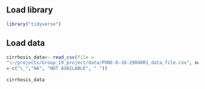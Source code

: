 ## Load library
```r
library("tidyverse")
```

## Load data
```r
cirrhosis_data<- read_csv(file =
"\~/projects/Group_19_project/data/PONE-D-18-29048R1_data_file.csv", na
= c("\_","NA", "NOT AVAILABLE", " "))
 
cirrhosis_data
```
